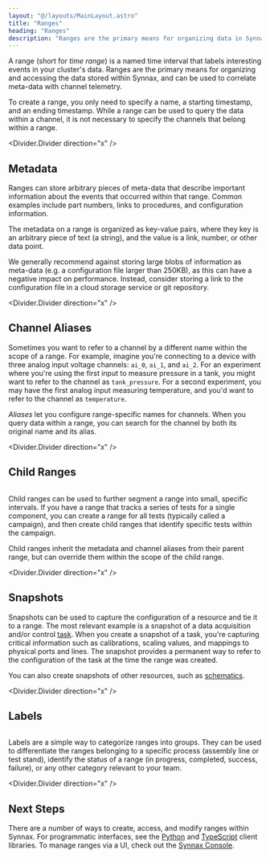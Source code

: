```yaml
---
layout: "@/layouts/MainLayout.astro"
title: "Ranges"
heading: "Ranges"
description: "Ranges are the primary means for organizing data in Synnax."
---
```



A range (short for _time range_) is a named time interval that labels interesting
events in your cluster's data. Ranges are the primary means for organizing and accessing
the data stored within Synnax, and can be used to correlate meta-data with channel telemetry.

To create a range, you only need to specify a name, a starting timestamp, and an ending 
timestamp. While a range can be used to query the data within a channel, it is not 
necessary to specify the channels that belong within a range.

<Divider.Divider direction="x" />

## Metadata

Ranges can store arbitrary pieces of meta-data that describe important information about
the events that occurred within that range. Common examples include part numbers, links
to procedures, and configuration information. 

The metadata on a range is organized as key-value pairs, where they key is an arbitrary
piece of text (a string), and the value is a link, number, or other data point. 

We generally recommend against storing large blobs of information as meta-data 
(e.g. a configuration file larger than 250KB), as this can have a negative impact on 
performance. Instead, consider storing a link to the configuration file in a cloud storage
service or git repository.

<Divider.Divider direction="x" />

## Channel Aliases

Sometimes you want to refer to a channel by a different name within the scope of 
a range. For example, imagine you're connecting to a device with three analog input voltage
channels: `ai_0`, `ai_1`, and `ai_2`. For an experiment where you're using the first input
to measure pressure in a tank, you might want to refer to the channel as `tank_pressure`.
For a second experiment, you may have the first analog input measuring temperature,
and you'd want to refer to the channel as `temperature`.

_Aliases_ let you configure range-specific names for channels. When you query data 
within a range, you can search for the channel by both its original name and its alias.

<Divider.Divider direction="x" />

## Child Ranges

<Image id="concepts/ranges/child-range" client:only="react" themed={false} />

Child ranges can be used to further segment a range into small, specific intervals.
If you have a range that tracks a series of tests for a single component, you can create
a range for all tests (typically called a campaign), and then create child ranges that
identify specific tests within the campaign. 

Child ranges inherit the metadata and channel aliases from their parent range, but can
override them within the scope of the child range.

<Divider.Divider direction="x" />

## Snapshots

Snapshots can be used to capture the configuration of a resource and tie it to a range.
The most relevant example is a snapshot of a data acquisition and/or control [task](/reference/device-drivers).
When you create a snapshot of a task, you're capturing critical information such as calibrations,
scaling values, and mappings to physical ports and lines. The snapshot provides a permanent way
to refer to the configuration of the task at the time the range was created.

You can also create snapshots of other resources, such as [schematics](/reference/console/schematics).

<Divider.Divider direction="x" />

## Labels

<Image id="concepts/ranges/labels-example" client:only="react" themed={false} />

Labels are a simple way to categorize ranges into groups. They can be used to differentiate
the ranges belonging to a specific process (assembly line or test stand), identify the
status of a range (in progress, completed, success, failure), or any other category
relevant to your team.

<Divider.Divider direction="x" />

## Next Steps

There are a number of ways to create, access, and modify ranges within Synnax. For 
programmatic interfaces, see the [Python](/reference/python-client/ranges) and 
[TypeScript](/reference/typescript-client/ranges) client libraries. To manage ranges
via a UI, check out the [Synnax Console](/reference/console/ranges).
